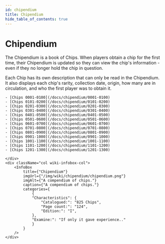 ```yaml
---
id: chipendium
title: Chipendium
hide_table_of_contents: true
---
```



# Chipendium

<div className="row wiki-parent">
    <div className="col wiki-content-col">
The Chipendium is a book of Chips. When players obtain a chip for the first time, their Chipendium is updated so they can view the chip's information - even if they no longer hold the chip in question.

Each Chip has its own description that can only be read in the Chipendium. It also displays each chip's rarity, collection date, origin, how many are in circulation, and who the first player was to obtain it.

	- [Chips 0001-0100](/docs/chipendium/0001-0100)
	- [Chips 0101-0200](/docs/chipendium/0101-0200)
	- [Chips 0201-0300](/docs/chipendium/0201-0300)
	- [Chips 0301-0400](/docs/chipendium/0301-0400)
	- [Chips 0401-0500](/docs/chipendium/0401-0500)
	- [Chips 0501-0600](/docs/chipendium/0501-0600)
	- [Chips 0601-0700](/docs/chipendium/0601-0700)
	- [Chips 0701-0800](/docs/chipendium/0701-0800)
	- [Chips 0801-0900](/docs/chipendium/0801-0900)
	- [Chips 0901-1000](/docs/chipendium/0901-1000)
	- [Chips 1001-1100](/docs/chipendium/1001-1100)
	- [Chips 1101-1200](/docs/chipendium/1101-1200)
	- [Chips 1201-1300](/docs/chipendium/1201-1300)

    </div>
    <div className="col wiki-infobox-col">
        <InfoBox 
            title={"Chipendium"}
            imgUrl={"/img/wiki/chipendium/chipendium.png"}
            imgAlt={"A compendium of chips."}
            caption={"A compendium of chips."}
            categories={
                {
                "Characteristics": {
                    "Catalogued:": "825 Chips",
					"Page count:": "124",
					"Edition:": "I",
                },
                "Examine:": "If only it gave experience.."
                }
            }
        />
    </div>
</div>
